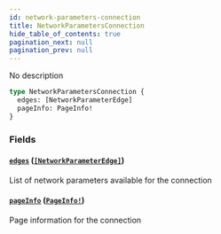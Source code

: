 ```yaml
---
id: network-parameters-connection
title: NetworkParametersConnection
hide_table_of_contents: true
pagination_next: null
pagination_prev: null
---
```



No description

```graphql
type NetworkParametersConnection {
  edges: [NetworkParameterEdge]
  pageInfo: PageInfo!
}
```


### Fields

#### [`edges`](#) ([`[NetworkParameterEdge]`](/docs/testnet/graphql/objects/network-parameter-edge))

List of network parameters available for the connection


#### [`pageInfo`](#) ([`PageInfo!`](/docs/testnet/graphql/objects/page-info))

Page information for the connection





